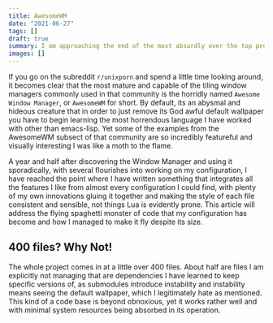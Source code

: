 ```yaml
---
title: AwesomeWM
date: "2021-06-27"
tags: []
draft: true
summary: I am approaching the end of the most absurdly over the top project I could ever imagine spending so much time on, my AwesomeWM configuration. This is the teaser coming ahead of its release.
images: []
---
```


If you go on the subreddit `r/unixporn` and spend a little time looking around, it becomes clear that the most mature and capable of the tiling window managers commonly used in that community is the horridly named `Awesome Window Manager`, or `AwesomeWM` for short. By default, its an abysmal and hideous creature that in order to just remove its God awful default wallpaper you have to begin learning the most horrendous language I have worked with other than emacs-lisp. Yet some of the examples from the AwesomeWM subsect of that community are so incredibly featureful and visually interesting I was like a moth to the flame.

A year and half after discovering the Window Manager and using it sporadically, with several flourishes into working on my configuration, I have reached the point where I have written something that integrates all the features I like from almost every configuration I could find, with plenty of my own innovations gluing it together and making the style of each file consistent and sensible, not things Lua is evidently prone. This article will address the flying spaghetti monster of code that my configuration has become and how I managed to make it fly despite its size.

## 400 files? Why Not!

The whole project comes in at a little over 400 files. About half are files I am explicitly not managing that are dependencies I have learned to keep specific versions of, as submodules introduce instability and instability means seeing the default wallpaper, which I legitimately hate as mentioned. This kind of a code base is beyond obnoxious, yet it works rather well and with minimal system resources being absorbed in its operation.
